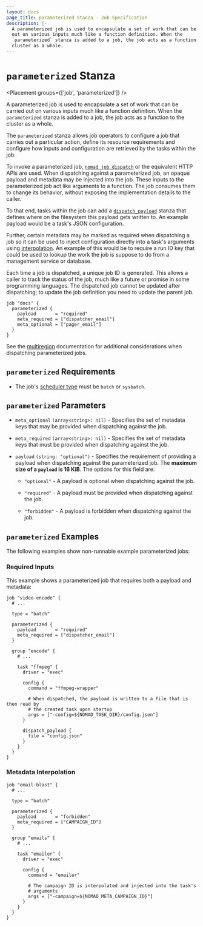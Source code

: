 ```yaml
---
layout: docs
page_title: parameterized Stanza - Job Specification
description: |-
  A parameterized job is used to encapsulate a set of work that can be carried
  out on various inputs much like a function definition. When the
  `parameterized` stanza is added to a job, the job acts as a function to the
  cluster as a whole.
---
```


# `parameterized` Stanza

<Placement groups={['job', 'parameterized']} />

A parameterized job is used to encapsulate a set of work that can be carried out
on various inputs much like a function definition. When the `parameterized`
stanza is added to a job, the job acts as a function to the cluster as a whole.

The `parameterized` stanza allows job operators to configure a job that carries
out a particular action, define its resource requirements and configure how
inputs and configuration are retrieved by the tasks within the job.

To invoke a parameterized job, [`nomad job dispatch`][dispatch command] or the equivalent HTTP APIs are
used. When dispatching against a parameterized job, an opaque payload and
metadata may be injected into the job. These inputs to the parameterized job act
like arguments to a function. The job consumes them to change its behavior,
without exposing the implementation details to the caller.

To that end, tasks within the job can add a
[`dispatch_payload`][dispatch_payload] stanza that
defines where on the filesystem this payload gets written to. An example payload
would be a task's JSON configuration.

Further, certain metadata may be marked as required when dispatching a job so it
can be used to inject configuration directly into a task's arguments using
[interpolation]. An example of this would be to require a run ID key that
could be used to lookup the work the job is suppose to do from a management
service or database.

Each time a job is dispatched, a unique job ID is generated. This
allows a caller to track the status of the job, much like a future or
promise in some programming languages. The dispatched job cannot be
updated after dispatching; to update the job definition you need to
update the parent job.

```hcl
job "docs" {
  parameterized {
    payload       = "required"
    meta_required = ["dispatcher_email"]
    meta_optional = ["pager_email"]
  }
}
```

See the [multiregion] documentation for additional considerations when
dispatching parameterized jobs.

## `parameterized` Requirements

- The job's [scheduler type][batch-type] must be `batch` or `sysbatch`.

## `parameterized` Parameters

- `meta_optional` `(array<string>: nil)` - Specifies the set of metadata keys that
  may be provided when dispatching against the job.

- `meta_required` `(array<string>: nil)` - Specifies the set of metadata keys that
  must be provided when dispatching against the job.

- `payload` `(string: "optional")` - Specifies the requirement of providing a
  payload when dispatching against the parameterized job. The **maximum size of a
  `payload` is 16 KiB**. The options for this
  field are:

  - `"optional"` - A payload is optional when dispatching against the job.

  - `"required"` - A payload must be provided when dispatching against the job.

  - `"forbidden"` - A payload is forbidden when dispatching against the job.

## `parameterized` Examples

The following examples show non-runnable example parameterized jobs:

### Required Inputs

This example shows a parameterized job that requires both a payload and
metadata:

```hcl
job "video-encode" {
  # ...

  type = "batch"

  parameterized {
    payload       = "required"
    meta_required = ["dispatcher_email"]
  }

  group "encode" {
    # ...

    task "ffmpeg" {
      driver = "exec"

      config {
        command = "ffmpeg-wrapper"

        # When dispatched, the payload is written to a file that is then read by
        # the created task upon startup
        args = ["-config=${NOMAD_TASK_DIR}/config.json"]
      }

      dispatch_payload {
        file = "config.json"
      }
    }
  }
}
```

### Metadata Interpolation

```hcl
job "email-blast" {
  # ...

  type = "batch"

  parameterized {
    payload       = "forbidden"
    meta_required = ["CAMPAIGN_ID"]
  }

  group "emails" {
    # ...

    task "emailer" {
      driver = "exec"

      config {
        command = "emailer"

        # The campaign ID is interpolated and injected into the task's
        # arguments
        args = ["-campaign=${NOMAD_META_CAMPAIGN_ID}"]
      }
    }
  }
}
```

[batch-type]: /docs/job-specification/job#type 'Batch scheduler type'
[dispatch command]: /docs/commands/job/dispatch 'Nomad Job Dispatch Command'
[resources]: /docs/job-specification/resources 'Nomad resources Job Specification'
[interpolation]: /docs/runtime/interpolation 'Nomad Runtime Interpolation'
[dispatch_payload]: /docs/job-specification/dispatch_payload 'Nomad dispatch_payload Job Specification'
[multiregion]: /docs/job-specification/multiregion#parameterized-dispatch
